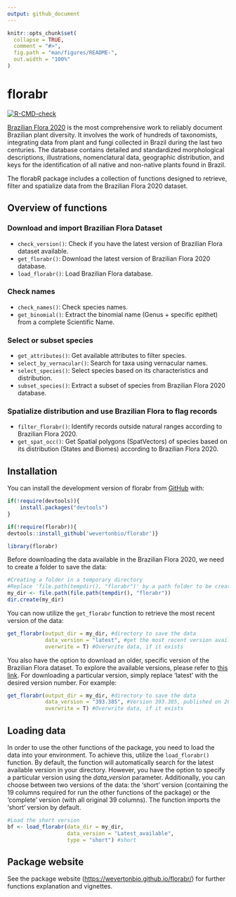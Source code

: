 ```yaml
---
output: github_document
---
```


<!-- README.md is generated from README.Rmd. Please edit that file -->

```r
knitr::opts_chunk$set(
  collapse = TRUE,
  comment = "#>",
  fig.path = "man/figures/README-",
  out.width = "100%"
)
```

# florabr

<!-- badges: start -->
[![R-CMD-check](https://github.com/wevertonbio/florabr/actions/workflows/R-CMD-check.yaml/badge.svg)](https://github.com/wevertonbio/florabr/actions/workflows/R-CMD-check.yaml)
<!-- badges: end -->

[Brazilian Flora
2020](http://floradobrasil.jbrj.gov.br/reflora/listaBrasil/PrincipalUC/PrincipalUC.do?lingua=en) is the most comprehensive work to reliably document Brazilian plant diversity. It involves the work of hundreds of taxonomists, integrating data from plant and fungi collected in Brazil during the last two centuries. The database contains detailed and standardized morphological descriptions, illustrations, nomenclatural data, geographic distribution, and keys for the identification of all native and non-native plants found in Brazil.

The florabR package includes a collection of functions designed to
retrieve, filter and spatialize data from the Brazilian Flora 2020
dataset.

## Overview of functions

### Download and import Brazilian Flora Dataset
* `check_version()`: Check if you have the latest version of Brazilian Flora dataset available.
* `get_florabr()`: Download the latest version of Brazilian Flora 2020 database.
* `load_florabr()`: Load Brazilian Flora database.

### Check names
* `check_names()`: Check species names.
* `get_binomial()`: Extract the binomial name (Genus + specific epithet) from a complete Scientific Name.


### Select or subset species
* `get_attributes()`: Get available attributes to filter species.
* `select_by_vernacular()`: Search for taxa using vernacular names.
* `select_species()`: Select species based on its characteristics and distribution.
* `subset_species()`: Extract a subset of species from Brazilian Flora 2020 database.

### Spatialize distribution and use Brazilian Flora to flag records
* `filter_florabr()`: Identify records outside natural ranges according to Brazilian Flora 2020.
* `get_spat_occ()`: Get Spatial polygons (SpatVectors) of species based on its distribution (States and Biomes) according to Brazilian Flora 2020.

## Installation

You can install the development version of florabr from [GitHub](https://github.com/wevertonbio/florabr) with:

``` r
if(!require(devtools)){
    install.packages("devtools")
}

if(!require(florabr)){
devtools::install_github('wevertonbio/florabr')}

library(florabr)
```

Before downloading the data available in the Brazilian Flora 2020, we need to create a folder to save the data:

``` r
#Creating a folder in a temporary directory
#Replace 'file.path(tempdir(), "florabr")' by a path folder to be create in your computer
my_dir <- file.path(file.path(tempdir(), "florabr"))
dir.create(my_dir)
```

You can now utilize the `get_florabr` function to retrieve the most recent version of the data:

``` r
get_florabr(output_dir = my_dir, #directory to save the data
            data_version = "latest", #get the most recent version available
            overwrite = T) #Overwrite data, if it exists
```

You also have the option to download an older, specific version of the Brazilian Flora dataset. To explore the available versions, please refer to [this link](https://ipt.jbrj.gov.br/jbrj/resource?r=lista_especies_flora_brasil). For downloading a particular version, simply replace 'latest' with the desired version number. For example:

``` r
get_florabr(output_dir = my_dir, #directory to save the data
            data_version = "393.385", #Version 393.385, published on 2023-07-21
            overwrite = T) #Overwrite data, if it exists
```

## Loading data

In order to use the other functions of the package, you need to load the data into your environment. To achieve this, utilize the `load_florabr()` function. By default, the function will automatically search for the latest available version in your directory. However, you have the option to specify a particular version using the *data_version* parameter.
Additionally, you can choose between two versions of the data: the 'short' version (containing the 19 columns required for run the other functions of the package) or the 'complete' version (with all original 39 columns). The function imports the 'short' version by default.

``` r
#Load the short version
bf <- load_florabr(data_dir = my_dir,
                   data_version = "Latest_available",
                   type = "short") #short
```

## Package website
See the package website (<https://wevertonbio.github.io/florabr/>) for further functions explanation and vignettes.
 
